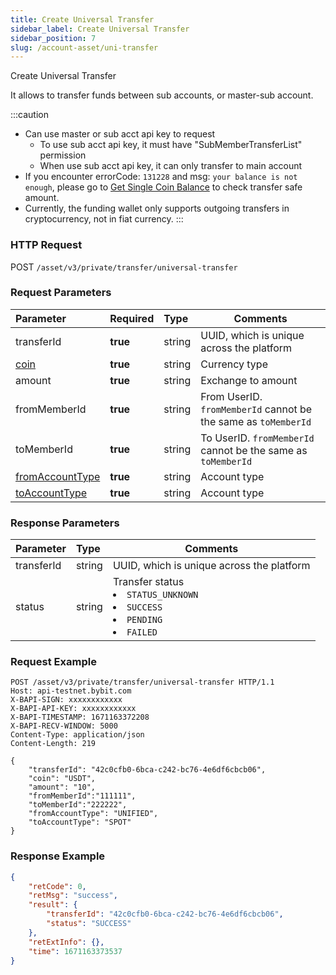 ---
title: Create Universal Transfer
sidebar_label: Create Universal Transfer
sidebar_position: 7
slug: /account-asset/uni-transfer
---
Create Universal Transfer

It allows to transfer funds between sub accounts, or master-sub account.

:::caution
* Can use master or sub acct api key to request <ul><li>To use sub acct api key, it must have "SubMemberTransferList" permission</li><li>When use sub acct api key, it can only transfer to main account</li></ul>
* If you encounter errorCode: `131228` and msg: `your balance is not enough`, please go to [Get Single Coin Balance](coin-balance#) to check transfer safe amount.
* Currently, the funding wallet only supports outgoing transfers in cryptocurrency, not in fiat currency.
:::

### HTTP Request
POST `/asset/v3/private/transfer/universal-transfer`

### Request Parameters
| Parameter | Required | Type | Comments|
|:----- |:-------|:-----|------ |
|transferId |<b>true</b> |string |UUID, which is unique across the platform |
|[coin](enum#coin)|<b>true</b> |string |Currency type |
|amount |<b>true</b> |string |Exchange to amount |
|fromMemberId |<b>true</b> |string |From UserID. `fromMemberId` cannot be the same as `toMemberId` |
|toMemberId |<b>true</b> |string |To UserID. `fromMemberId` cannot be the same as `toMemberId` |
|[fromAccountType](enum#accounttype)|<b>true</b> |string |Account type |
|[toAccountType](enum#accounttype) |<b>true</b> |string |Account type |

### Response Parameters
| Parameter | Type | Comments|
|:----- |:-----|----- |
|transferId |string |UUID, which is unique across the platform |
|status |string|Transfer status <li>`STATUS_UNKNOWN`</li><li>`SUCCESS`</li><li>`PENDING`</li><li>`FAILED`</li> |

### Request Example

```http
POST /asset/v3/private/transfer/universal-transfer HTTP/1.1
Host: api-testnet.bybit.com
X-BAPI-SIGN: xxxxxxxxxxxx
X-BAPI-API-KEY: xxxxxxxxxxxx
X-BAPI-TIMESTAMP: 1671163372208
X-BAPI-RECV-WINDOW: 5000
Content-Type: application/json
Content-Length: 219

{
    "transferId": "42c0cfb0-6bca-c242-bc76-4e6df6cbcb06",
    "coin": "USDT",
    "amount": "10",
    "fromMemberId":"111111",
    "toMemberId":"222222",
    "fromAccountType": "UNIFIED",
    "toAccountType": "SPOT"
}
```

### Response Example

```json
{
    "retCode": 0,
    "retMsg": "success",
    "result": {
        "transferId": "42c0cfb0-6bca-c242-bc76-4e6df6cbcb06",
        "status": "SUCCESS"
    },
    "retExtInfo": {},
    "time": 1671163373537
}
```
